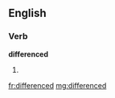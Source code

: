 ==English==

===Verb===
'''differenced'''

# {{past of|difference}}

[[fr:differenced]]
[[mg:differenced]]
